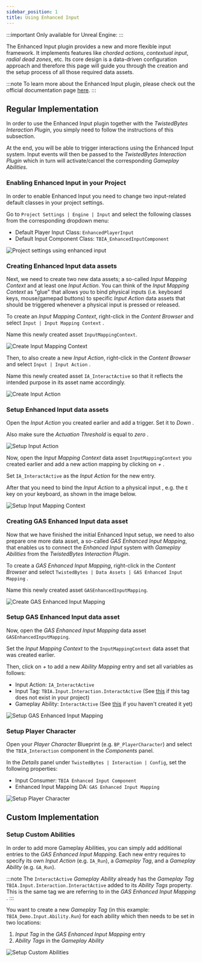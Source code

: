 ```yaml
---
sidebar_position: 1
title: Using Enhanced Input
---
```


:::important Only available for Unreal Engine: <UE version="4.27"/> <UE version="5.0+"/>
:::

The Enhanced Input plugin provides a new and more flexible input framework. It implements features like *chorded actions*,
*contextual input*, *radial dead zones*, etc. Its core design is a data-driven configuration approach and therefore this
page will guide you through the creation and the setup process of all those required data assets.


:::note
To learn more about the Enhanced Input plugin, please check out the official documentation page [here](https://docs.unrealengine.com/5.0/en-US/input/#enhancedinputplugin).
:::

## Regular Implementation

In order to use the Enhanced Input plugin together with the *TwistedBytes Interaction Plugin*, you simply need to
follow the instructions of this subsection.

At the end, you will be able to trigger interactions using the Enhanced Input system. Input events will then be passed
to the *TwistedBytes Interaction Plugin* which in turn will activate/cancel the corresponding *Gameplay Abilities*.

### Enabling Enhanced Input in your Project

In order to enable Enhanced Input you need to change two input-related default classes in your project settings.

Go to `Project Settings | Engine | Input` <Step text="1"/> and select the following classes from the corresponding dropdown menu:
- Default Player Input Class: `EnhancedPlayerInput` <Step text="2"/>
- Default Input Component Class: `TBIA_EnhancedInputComponent` <Step text="3"/>

![Project settings using enhanced input](_static/img/enhanced_input/01_project_settings.png)

### Creating Enhanced Input data assets

Next, we need to create two new data assets; a so-called *Input Mapping Context* and at least one *Input Action*.
You can think of the *Input Mapping Context* as "glue" that allows you to bind physical inputs (i.e. keyboard keys,
mouse/gamepad buttons) to specific *Input Action* data assets that should be triggered whenever a physical input is
pressed or released.

To create an *Input Mapping Context*, right-click in the *Content Browser* and
select `Input | Input Mapping Context` <Step text="1"/>.

Name this newly created asset `InputMappingContext`.

![Create Input Mapping Context](_static/img/enhanced_input/02_mapping_context.png)

Then, to also create a new *Input Action*, right-click in the *Content Browser* and
select `Input | Input Action` <Step text="1"/>.

Name this newly created asset `IA_InteractActive` so that it reflects the
intended purpose in its asset name accordingly.

![Create Input Action](_static/img/enhanced_input/03_input_action.png)

### Setup Enhanced Input data assets

Open the *Input Action* you created earlier and add a trigger. Set it to *Down* <Step text="1"/>.

Also make sure the *Actuation Threshold* is equal to *zero* <Step text="2"/>.

![Setup Input Action](_static/img/enhanced_input/05a_setup_input_action.png)

Now, open the *Input Mapping Context* data asset `InputMappingContext` you created earlier and add a new action mapping
by clicking on *+* <Step text="1"/>.

Set `IA_InteractActive` as the *Input Action* <Step text="2"/> for the new entry.

After that you need to bind the *Input Action* to a physical input <Step text="3"/>, e.g. the `E` key on your keyboard,
as shown in the image below.

![Setup Input Mapping Context](_static/img/enhanced_input/05a_setup_input_mapping.png)

### Creating GAS Enhanced Input data asset

Now that we have finished the initial Enhanced Input setup, we need to also prepare one more data asset, a so-called
*GAS Enhanced Input Mapping*, that enables us to connect the *Enhanced Input* system with *Gameplay Abilities* from
the *TwistedBytes Interaction Plugin*.

To create a *GAS Enhanced Input Mapping*, right-click in the *Content Browser* and
select `TwistedBytes | Data Assets | GAS Enhanced Input Mapping` <Step text="1"/>.

Name this newly created asset `GASEnhancedInputMapping`.

![Create GAS Enhanced Input Mapping](_static/img/enhanced_input/04_create_enhanced_asset.png)

### Setup GAS Enhanced Input data asset

Now, open the *GAS Enhanced Input Mapping* data asset `GASEnhancedInputMapping`.

Set the *Input Mapping Context* to the `InputMappingContext` data asset <Step text="1"/> that was created earlier.

Then, click on *+* to add a new *Ability Mapping* entry and set all variables as follows:
- Input Action: `IA_InteractActive` <Step text="2"/>
- Input Tag: `TBIA.Input.Interaction.InteractActive` <Step text="3"/> (See [this](/docs/getting-started/migration-guide#add-gameplay-tags) if this tag does not exist in your project)
- Gameplay Ability: `InteractActive` <Step text="4"/> (See [this](/docs/quick-start/using-active) if you haven't created it yet)

![Setup GAS Enhanced Input Mapping](_static/img/enhanced_input/05b_setup_enhanced_asset.png)

### Setup Player Character

Open your *Player Character* Blueprint (e.g. `BP_PlayerCharacter`) and select the `TBIA_Interaction`
component <Step text="1"/> in the *Components* panel.

In the *Details* panel under `TwistedBytes | Interaction | Config`, set the following properties:
- Input Consumer: `TBIA Enhanced Input Component` <Step text="2"/>
- Enhanced Input Mapping DA: `GAS Enhanced Input Mapping` <Step text="3"/>

![Setup Player Character](_static/img/enhanced_input/06_select_asset.png)


## Custom Implementation

### Setup Custom Abilities

In order to add more Gameplay Abilities, you can simply add additional entries to the *GAS Enhanced Input Mapping*.
Each new entry requires to specify its own *Input Action* (e.g. `IA_Run`), a *Gameplay Tag*, and a
*Gameplay Ability* (e.g. `GA_Run`).

:::note
The `InteractActive` *Gameplay Ability* already has the *Gameplay Tag* `TBIA.Input.Interaction.InteractActive` added
to its *Ability Tags* property. This is the same tag we are referring to in the
*GAS Enhanced Input Mapping* <Step text="2"/>.
:::

You want to create a new *Gameplay Tag* (in this example: `TBIA_Demo.Input.Ability.Run`) for each ability which then needs to be set in two locations:
1. *Input Tag* in the *GAS Enhanced Input Mapping* entry <Step text="2"/>
2. *Ability Tags* in the *Gameplay Ability* <Step text="3"/>

![Setup Custom Abilities](_static/img/enhanced_input/07_Input_tags.png)

